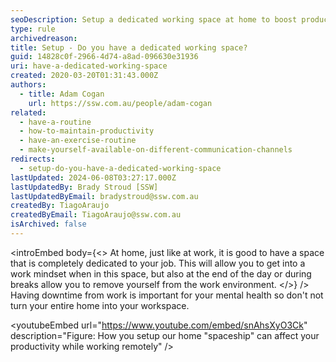 ```yaml
---
seoDescription: Setup a dedicated working space at home to boost productivity and maintain mental well-being while working remotely.
type: rule
archivedreason:
title: Setup - Do you have a dedicated working space?
guid: 14828c0f-2966-4d74-a8ad-096630e31936
uri: have-a-dedicated-working-space
created: 2020-03-20T01:31:43.000Z
authors:
  - title: Adam Cogan
    url: https://ssw.com.au/people/adam-cogan
related:
  - have-a-routine
  - how-to-maintain-productivity
  - have-an-exercise-routine
  - make-yourself-available-on-different-communication-channels
redirects:
  - setup-do-you-have-a-dedicated-working-space
lastUpdated: 2024-06-08T03:27:17.000Z
lastUpdatedBy: Brady Stroud [SSW]
lastUpdatedByEmail: bradystroud@ssw.com.au
createdBy: TiagoAraujo
createdByEmail: TiagoAraujo@ssw.com.au
isArchived: false
---
```


<introEmbed
  body={<>
At home, just like at work, it is good to have a space that is completely dedicated to your job. This will allow you to get into a work mindset when in this space, but also at the end of the day or during breaks allow you to remove yourself from the work environment.
  </>}
/>
Having downtime from work is important for your mental health so don't not turn your entire home into your workspace.

<youtubeEmbed url="https://www.youtube.com/embed/snAhsXyO3Ck" description="Figure: How you setup our home "spaceship" can affect your productivity while working remotely" />
